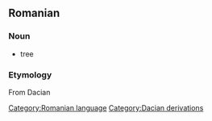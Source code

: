 == Romanian ==
=== Noun ===
* tree

=== Etymology ===
From Dacian

[[Category:Romanian language]]
[[Category:Dacian derivations]]